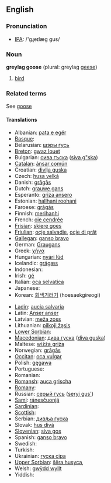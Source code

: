 ==English==

===Pronunciation===
*[[w:IPA|IPA]]: /'gɻeɪlæg gus/

===Noun===
'''greylag goose''' (plural: greylag [[geese]])

# [[bird]]

===Related terms===

See [[goose]]

====Translations====
{{top}}
*Albanian: [[pata e egër]]
*[[Basque]]:
*Belarusian: [[шэры  гусь]]
*[[Breton]]: [[gwaz louet]]
*Bulgarian: [[сива гъска]] ([[siva g"ska]])
*[[Catalan]]: [[ánsar común]]
*Croatian: [[divlja guska]]
*Czech: [[husa velká]]
*Danish: [[grågås]]
*Dutch: [[grauwe gans]] '' ''
*Esperanto: [[griza ansero]]
*Estonian: [[hallhani roohani]]
*Faroese: [[grágás]]
*Finnish: [[merihanhi]]
*French: [[oie cendrée]] {{f}}
*[[Frisian]]: [[skiere goes]]
*[[Friulian]]: [[ocje salvadie]], [[ocje di prât]]
*[[Gallegan]]: [[ganso bravo]]
*German: [[Graugans]] {{f}}
*Greek: [[χήνα]] '' ''
*Hungarian: [[nyári lúd]]
*Icelandic: [[grágæs]]
*Indonesian: [[]]
*Irish: [[gé]]
*Italian: [[oca selvatica]] '' ''
*Japanese: [[]]
*Korean: [[회색기러기]] (hoesaekgireogi)
{{mid}}
*[[Ladin]]: [[aucia salvaria]]
*Latin: [[Anser anser]] '' ''
*Latvian: [[meža zoss]]
*Lithuanian: [[pilkoji žąsis]]
*[[Lower Sorbian]]:
*[[Macedonian]]: [[дива гуска]] ([[diva guska]])
*Maltese: [[wiżża griża]]
*Norwegian: [[grågås]]
*[[Occitan]]: [[oca vulgar]]
*Polish: [[gęgawa]] '' ''
*Portuguese:
*Romanian:
*[[Romansh]]: [[auca grischa]]
*[[Romany]]: [[]]
*Russian: [[серый гусь]] ([[seryj gus']]) '' ''
*[[Sami]]: [[ránesčuonjá]]
*[[Sardinian]]: [[]]
*[[Scottish]]: [[]]
*Serbian: [[дивља гуска]]
*Slovak: [[hus divá]]
*[[Slovenian]]: [[siva gos]]
*Spanish: [[ganso bravo]] {{m}}
*Swedish:
*Turkish:
*Ukrainian: [[гуска сіра]]
*[[Upper Sorbian]]: [[šěra husyca]], [[]]
*Welsh: [[gwÿdd wyllt]]
*Yiddish:
{{bottom}}